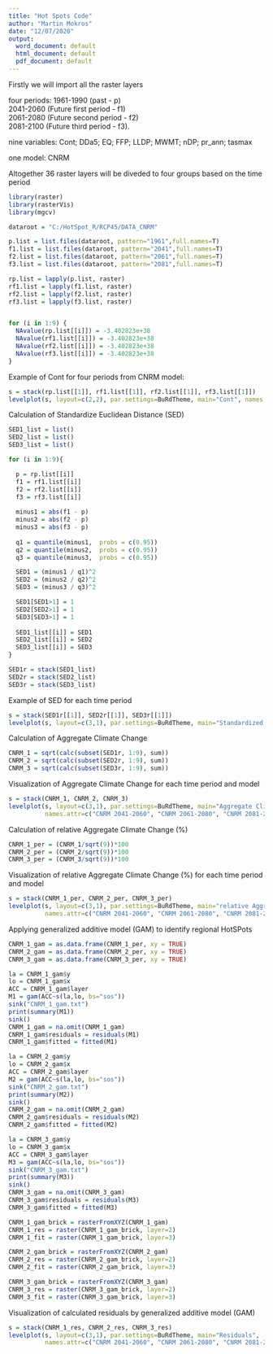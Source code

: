 ---
title: "Hot Spots Code"
author: "Martin Mokros"
date: "12/07/2020"
output:
  word_document: default
  html_document: default
  pdf_document: default
---

Firstly we will import all the raster layers

four periods: 1961-1990 (past - p)   
              2041-2060 (Future first period - f1)  
              2061-2080 (Future second period - f2)   
              2081-2100 (Future third period - f3). 

nine variables: Cont; DDa5; EQ; FFP; LLDP; MWMT; nDP; pr_ann; tasmax

one model: CNRM

Altogether 36 raster layers will be diveded to four groups based on the time period


```{r}
library(raster)
library(rasterVis)
library(mgcv)
```

```{r}
dataroot = "C:/HotSpot_R/RCP45/DATA_CNRM"

p.list = list.files(dataroot, pattern="1961",full.names=T)
f1.list = list.files(dataroot, pattern="2041",full.names=T)
f2.list = list.files(dataroot, pattern="2061",full.names=T)
f3.list = list.files(dataroot, pattern="2081",full.names=T)

rp.list = lapply(p.list, raster)
rf1.list = lapply(f1.list, raster)
rf2.list = lapply(f2.list, raster)
rf3.list = lapply(f3.list, raster)


for (i in 1:9) {
  NAvalue(rp.list[[i]]) = -3.402823e+38
  NAvalue(rf1.list[[i]]) = -3.402823e+38
  NAvalue(rf2.list[[i]]) = -3.402823e+38
  NAvalue(rf3.list[[i]]) = -3.402823e+38
}


```

Example of Cont for four periods from CNRM model:

```{r, echo=FALSE, fig.height= 15, fig.width= 15}

s = stack(rp.list[[1]], rf1.list[[1]], rf2.list[[1]], rf3.list[[1]])
levelplot(s, layout=c(2,2), par.settings=BuRdTheme, main="Cont", names.attr=c("1961-1990", "2041-2060", "2060-2081", "2081-2100"))


```

Calculation of Standardize Euclidean Distance (SED)

```{r}
SED1_list = list()
SED2_list = list()
SED3_list = list()

for (i in 1:9){

  p = rp.list[[i]]
  f1 = rf1.list[[i]]
  f2 = rf2.list[[i]]
  f3 = rf3.list[[i]]
  
  minus1 = abs(f1 - p)
  minus2 = abs(f2 - p)
  minus3 = abs(f3 - p)
  
  q1 = quantile(minus1,  probs = c(0.95))
  q2 = quantile(minus2,  probs = c(0.95))
  q3 = quantile(minus3,  probs = c(0.95))

  SED1 = (minus1 / q1)^2
  SED2 = (minus2 / q2)^2
  SED3 = (minus3 / q3)^2

  SED1[SED1>1] = 1
  SED2[SED2>1] = 1
  SED3[SED3>1] = 1
  
  SED1_list[[i]] = SED1
  SED2_list[[i]] = SED2
  SED3_list[[i]] = SED3
}

SED1r = stack(SED1_list)
SED2r = stack(SED2_list)
SED3r = stack(SED3_list)

```

Example of SED for each time period

```{r, echo=FALSE, fig.height= 10, fig.width= 20}
s = stack(SED1r[[1]], SED2r[[1]], SED3r[[1]])
levelplot(s, layout=c(3,1), par.settings=BuRdTheme, main="Standardized Euclidean Distance", names.attr=c("2041-2060", "2060-2081", "2081-2100"))
```

Calculation of Aggregate Climate Change 

```{r}
CNRM_1 = sqrt(calc(subset(SED1r, 1:9), sum))
CNRM_2 = sqrt(calc(subset(SED2r, 1:9), sum))
CNRM_3 = sqrt(calc(subset(SED3r, 1:9), sum))

```

Visualization of Aggregate Climate Change for each time period and model

```{r, echo=FALSE, fig.height= 10, fig.width= 20}
s = stack(CNRM_1, CNRM_2, CNRM_3)
levelplot(s, layout=c(3,1), par.settings=BuRdTheme, main="Aggregate Climate Change",
          names.attr=c("CNRM 2041-2060", "CNRM 2061-2080", "CNRM 2081-2100"))
```


Calculation of relative Aggregate Climate Change (%) 

```{r}
CNRM_1_per = (CNRM_1/sqrt(9))*100
CNRM_2_per = (CNRM_2/sqrt(9))*100
CNRM_3_per = (CNRM_3/sqrt(9))*100
```

Visualization of relative Aggregate Climate Change (%) for each time period and model

```{r, echo=FALSE, fig.height= 10, fig.width= 20}
s = stack(CNRM_1_per, CNRM_2_per, CNRM_3_per)
levelplot(s, layout=c(3,1), par.settings=BuRdTheme, main="relative Aggregate Climate Change (%)",
          names.attr=c("CNRM 2041-2060", "CNRM 2061-2080", "CNRM 2081-2100"))

```

Applying generalized additive model (GAM) to identify regional HotSPots
```{r}
CNRM_1_gam = as.data.frame(CNRM_1_per, xy = TRUE)
CNRM_2_gam = as.data.frame(CNRM_2_per, xy = TRUE)
CNRM_3_gam = as.data.frame(CNRM_3_per, xy = TRUE)

la = CNRM_1_gam$y
lo = CNRM_1_gam$x
ACC = CNRM_1_gam$layer
M1 = gam(ACC~s(la,lo, bs="sos"))
sink("CNRM_1_gam.txt")
print(summary(M1))
sink()
CNRM_1_gam = na.omit(CNRM_1_gam)
CNRM_1_gam$residuals = residuals(M1)
CNRM_1_gam$fitted = fitted(M1)

la = CNRM_2_gam$y
lo = CNRM_2_gam$x
ACC = CNRM_2_gam$layer
M2 = gam(ACC~s(la,lo, bs="sos"))
sink("CNRM_2_gam.txt")
print(summary(M2))
sink()
CNRM_2_gam = na.omit(CNRM_2_gam)
CNRM_2_gam$residuals = residuals(M2)
CNRM_2_gam$fitted = fitted(M2)

la = CNRM_3_gam$y
lo = CNRM_3_gam$x
ACC = CNRM_3_gam$layer
M3 = gam(ACC~s(la,lo, bs="sos"))
sink("CNRM_3_gam.txt")
print(summary(M3))
sink()
CNRM_3_gam = na.omit(CNRM_3_gam)
CNRM_3_gam$residuals = residuals(M3)
CNRM_3_gam$fitted = fitted(M3)

CNRM_1_gam_brick = rasterFromXYZ(CNRM_1_gam)
CNRM_1_res = raster(CNRM_1_gam_brick, layer=2)
CNRM_1_fit = raster(CNRM_1_gam_brick, layer=3)

CNRM_2_gam_brick = rasterFromXYZ(CNRM_2_gam)
CNRM_2_res = raster(CNRM_2_gam_brick, layer=2)
CNRM_2_fit = raster(CNRM_2_gam_brick, layer=3)

CNRM_3_gam_brick = rasterFromXYZ(CNRM_3_gam)
CNRM_3_res = raster(CNRM_3_gam_brick, layer=2)
CNRM_3_fit = raster(CNRM_3_gam_brick, layer=3)

```

Visualization of calculated residuals by generalized additive model (GAM)
```{r, echo=FALSE, fig.height= 10, fig.width= 20}
s = stack(CNRM_1_res, CNRM_2_res, CNRM_3_res)
levelplot(s, layout=c(3,1), par.settings=BuRdTheme, main="Residuals",
          names.attr=c("CNRM 2041-2060", "CNRM 2061-2080", "CNRM 2081-2100"))

```

